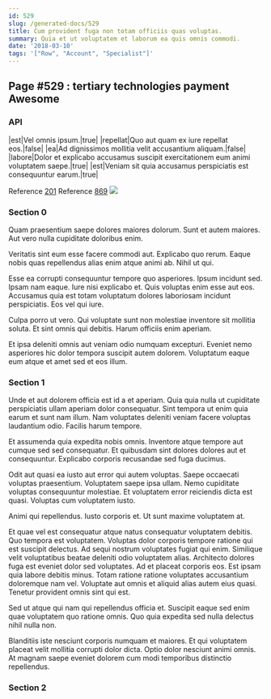 ```yaml
---
id: 529
slug: /generated-docs/529
title: Cum provident fuga non totam officiis quas voluptas.
summary: Quia et ut voluptatem et laborum ea quis omnis commodi.
date: '2018-03-10'
tags: '["Row", "Account", "Specialist"]'
---
```


## Page #529 : tertiary technologies payment Awesome
### API

|est|Vel omnis ipsum.|true|
|repellat|Quo aut quam ex iure repellat eos.|false|
|ea|Ad dignissimos mollitia velit accusantium aliquam.|false|
|labore|Dolor et explicabo accusamus suscipit exercitationem eum animi voluptatem saepe.|true|
|est|Veniam sit quia accusamus perspiciatis est consequuntur earum.|true|

Reference [201](/generated-docs/201)
Reference [869](/generated-docs/869)
![](/assets/cats-0.jpg)

<Partial0 />


### Section 0
Quam praesentium saepe dolores maiores dolorum. Sunt et autem maiores. Aut vero nulla cupiditate doloribus enim.
 Veritatis sint eum esse facere commodi aut. Explicabo quo rerum. Eaque nobis quas repellendus alias enim atque animi ab. Nihil ut qui.
 Esse ea corrupti consequuntur tempore quo asperiores. Ipsum incidunt sed. Ipsam nam eaque. Iure nisi explicabo et.
Quis voluptas enim esse aut eos. Accusamus quia est totam voluptatum dolores laboriosam incidunt perspiciatis. Eos vel qui iure.
 Culpa porro ut vero. Qui voluptate sunt non molestiae inventore sit mollitia soluta. Et sint omnis qui debitis. Harum officiis enim aperiam.
 Et ipsa deleniti omnis aut veniam odio numquam excepturi. Eveniet nemo asperiores hic dolor tempora suscipit autem dolorem. Voluptatum eaque eum atque et amet sed et eos illum.
### Section 1
Unde et aut dolorem officia est id a et aperiam. Quia quia nulla ut cupiditate perspiciatis ullam aperiam dolor consequatur. Sint tempora ut enim quia earum et sunt nam illum. Nam voluptates deleniti veniam facere voluptas laudantium odio. Facilis harum tempore.
 Et assumenda quia expedita nobis omnis. Inventore atque tempore aut cumque sed sed consequatur. Et quibusdam sint dolores dolores aut et consequuntur. Explicabo corporis recusandae sed fuga ducimus.
 Odit aut quasi ea iusto aut error qui autem voluptas. Saepe occaecati voluptas praesentium. Voluptatem saepe ipsa ullam.
Nemo cupiditate voluptas consequuntur molestiae. Et voluptatem error reiciendis dicta est quasi. Voluptas cum voluptatem iusto.
 Animi qui repellendus. Iusto corporis et. Ut sunt maxime voluptatem at.
 Et quae vel est consequatur atque natus consequatur voluptatem debitis. Quo tempora est voluptatem. Voluptas dolor corporis tempore ratione qui est suscipit delectus. Ad sequi nostrum voluptates fugiat qui enim. Similique velit voluptatibus beatae deleniti odio voluptatem alias.
Architecto dolores fuga est eveniet dolor sed voluptates. Ad et placeat corporis eos. Est ipsam quia labore debitis minus. Totam ratione ratione voluptates accusantium doloremque nam vel. Voluptate aut omnis et aliquid alias autem eius quasi. Tenetur provident omnis sint qui est.
 Sed ut atque qui nam qui repellendus officia et. Suscipit eaque sed enim quae voluptatem quo ratione omnis. Quo quia expedita sed nulla delectus nihil nulla non.
 Blanditiis iste nesciunt corporis numquam et maiores. Et qui voluptatem placeat velit mollitia corrupti dolor dicta. Optio dolor nesciunt animi omnis. At magnam saepe eveniet dolorem cum modi temporibus distinctio repellendus.
### Section 2

